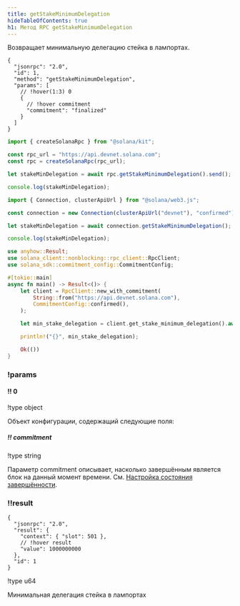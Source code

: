 ```yaml
---
title: getStakeMinimumDelegation
hideTableOfContents: true
h1: Метод RPC getStakeMinimumDelegation
---
```


Возвращает минимальную делегацию стейка в лампортах.

<APIMethod>

```jsonc !!request curl
{
  "jsonrpc": "2.0",
  "id": 1,
  "method": "getStakeMinimumDelegation",
  "params": [
    // !hover(1:3) 0
    {
      // !hover commitment
      "commitment": "finalized"
    }
  ]
}
```

```ts !!request title="Kit"
import { createSolanaRpc } from "@solana/kit";

const rpc_url = "https://api.devnet.solana.com";
const rpc = createSolanaRpc(rpc_url);

let stakeMinDelegation = await rpc.getStakeMinimumDelegation().send();

console.log(stakeMinDelegation);
```

```ts !!request title="web3.js"
import { Connection, clusterApiUrl } from "@solana/web3.js";

const connection = new Connection(clusterApiUrl("devnet"), "confirmed");

let stakeMinDelegation = await connection.getStakeMinimumDelegation();

console.log(stakeMinDelegation);
```

```rs !!request title="Rust"
use anyhow::Result;
use solana_client::nonblocking::rpc_client::RpcClient;
use solana_sdk::commitment_config::CommitmentConfig;

#[tokio::main]
async fn main() -> Result<()> {
    let client = RpcClient::new_with_commitment(
        String::from("https://api.devnet.solana.com"),
        CommitmentConfig::confirmed(),
    );

    let min_stake_delegation = client.get_stake_minimum_delegation().await?;

    println!("{}", min_stake_delegation);

    Ok(())
}
```

### !params

#### !! 0

!type object

Объект конфигурации, содержащий следующие поля:

##### !! commitment

!type string

Параметр commitment описывает, насколько завершённым является блок на данный
момент времени. См.
[Настройка состояния завершённости](/docs/rpc#configuring-state-commitment).

### !!result

```jsonc !response
{
  "jsonrpc": "2.0",
  "result": {
    "context": { "slot": 501 },
    // !hover result
    "value": 1000000000
  },
  "id": 1
}
```

!type u64

Минимальная делегация стейка в лампортах

</APIMethod>
